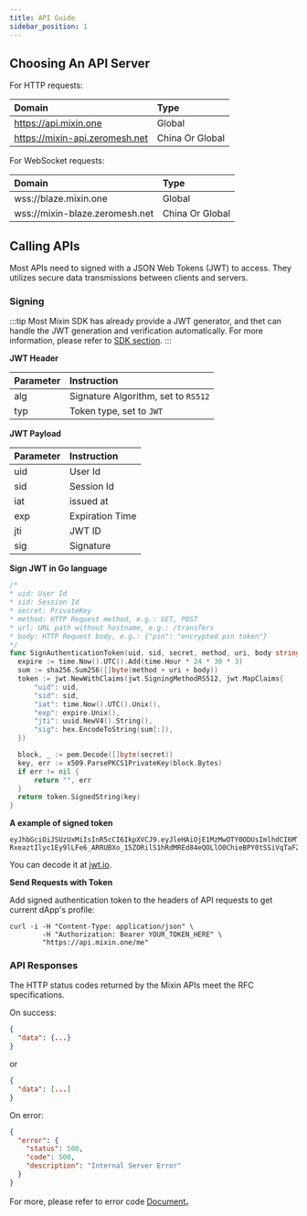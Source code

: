 ```yaml
---
title: API Guide
sidebar_position: 1
---
```


## Choosing An API Server

For HTTP requests:

| Domain                         | Type            |
| :----------------------------- | :-------------- |
| https://api.mixin.one          | Global          |
| https://mixin-api.zeromesh.net | China Or Global |

For WebSocket requests:

| Domain                         | Type            |
| :----------------------------- | :-------------- |
| wss://blaze.mixin.one          | Global          |
| wss://mixin-blaze.zeromesh.net | China Or Global |

## Calling APIs

Most APIs need to signed with a JSON Web Tokens (JWT) to access. They utilizes secure data transmissions between clients and servers.

### Signing

:::tip
Most Mixin SDK has already provide a JWT generator, and thet can handle the JWT generation and verification automatically. For more information, please refer to [SDK section](/resources/sdk).
:::

**JWT Header**

| Parameter | Instruction                         |
| :-------- | :---------------------------------- |
| alg       | Signature Algorithm, set to `RS512` |
| typ       | Token type, set to `JWT`            |

**JWT Payload**

| Parameter | Instruction     |
| :-------- | :-------------- |
| uid       | User Id         |
| sid       | Session Id      |
| iat       | issued at       |
| exp       | Expiration Time |
| jti       | JWT ID          |
| sig       | Signature       |

**Sign JWT in Go language**

```go
/*
* uid: User Id
* sid: Session Id
* secret: PrivateKey
* method: HTTP Request method, e.g.: GET, POST
* url: URL path without hostname, e.g.: /transfers
* body: HTTP Request body, e.g.: {"pin": "encrypted pin token"}
*/
func SignAuthenticationToken(uid, sid, secret, method, uri, body string) (string, error) {
  expire := time.Now().UTC().Add(time.Hour * 24 * 30 * 3)
  sum := sha256.Sum256([]byte(method + uri + body))
  token := jwt.NewWithClaims(jwt.SigningMethodRS512, jwt.MapClaims{
      "uid": uid,
      "sid": sid,
      "iat": time.Now().UTC().Unix(),
      "exp": expire.Unix(),
      "jti": uuid.NewV4().String(),
      "sig": hex.EncodeToString(sum[:]),
  })

  block, _ := pem.Decode([]byte(secret))
  key, err := x509.ParsePKCS1PrivateKey(block.Bytes)
  if err != nil {
      return "", err
  }
  return token.SignedString(key)
}
```

**A example of signed token**

```
eyJhbGciOiJSUzUxMiIsInR5cCI6IkpXVCJ9.eyJleHAiOjE1MzMwOTY0ODUsImlhdCI6MTUyNTMyMDQ4NSwianRpIjoiMjU5NGFkNTctOWRhZC00MjRmLTg1OTUtYjE0NzI3ZTI0ZTYxIiwic2lkIjoiYzA5Y2YzMTMtN2RlZC00MjVkLWFkM2YtYTFjZTRjZmQ1ZTVlIiwic2lnIjoiODVkZDIzOGE5ODM0NzE3ZGMxM2QzODQ0ZjYzYTFmZWUxM2Q4MmQyZTZjMmVlNDRlYWM3Yzc5MGY1ZGIyNWY4OCIsInVpZCI6Ijg5ZTBiZGVlLWMzNTUtNDdmMi05NDVhLWJlNDhiZTg3NTYwNiJ9.PYg6Cx5grs0flJe862R3VLEWKyTZPcXOGYF9RouztgR_mi3kleIzJt4vCwUZI9F7QrHBFMtTc3_wG_ymnnjsmnm0pBdoON4I-RxeaztIlyc1Ey9lLFe6_ARRUBXo_15ZORilS1hRdMREd84eQOLlO0ChieBPY0tSSiVqTaFZt3Q
```

You can decode it at [jwt.io](https://jwt.io/).

**Send Requests with Token**

Add signed authentication token to the headers of API requests to get current dApp's profile:

```shell
curl -i -H "Content-Type: application/json" \
        -H "Authorization: Bearer YOUR_TOKEN_HERE" \
        "https://api.mixin.one/me"
```

### API Responses

The HTTP status codes returned by the Mixin APIs meet the RFC specifications.

On success:

```json
{
  "data": {...}
}
```

or

```json
{
  "data": [...]
}
```

On error:

```json
{
  "error": {
    "status": 500,
    "code": 500,
    "description": "Internal Server Error"
  }
}
```

For more, please refer to error code [Document](./error-codes)。

